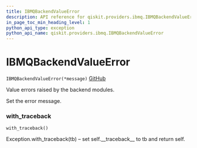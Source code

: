 ```yaml
---
title: IBMQBackendValueError
description: API reference for qiskit.providers.ibmq.IBMQBackendValueError
in_page_toc_min_heading_level: 1
python_api_type: exception
python_api_name: qiskit.providers.ibmq.IBMQBackendValueError
---
```


# IBMQBackendValueError

<span id="qiskit.providers.ibmq.IBMQBackendValueError" />

`IBMQBackendValueError(*message)` [GitHub](https://github.com/qiskit/qiskit-ibmq-provider/tree/stable/0.7/qiskit/providers/ibmq/exceptions.py "view source code")

Value errors raised by the backend modules.

Set the error message.

### with\_traceback

<span id="qiskit.providers.ibmq.IBMQBackendValueError.with_traceback" />

`with_traceback()`

Exception.with\_traceback(tb) – set self.\_\_traceback\_\_ to tb and return self.

